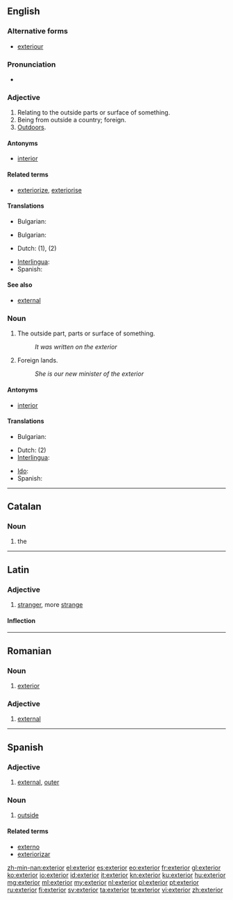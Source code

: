 ==English==

===Alternative forms===
* [[exteriour]] {{qualifier|obsolete}}

===Pronunciation===
* {{rhymes|ɪəriə(r)}}

===Adjective===
{{en-adj|-}}

# Relating to the outside parts or surface of something.
# Being from outside a country; foreign.
# [[outdoors|Outdoors]].

====Antonyms====
* [[interior]]

====Related terms====
* [[exteriorize]], [[exteriorise]]

====Translations====
{{trans-top|Relating to the outside parts or surface}}
* Bulgarian: {{t|bg|външен}}
{{trans-mid}}
{{trans-bottom}}
{{trans-top|Being from outside a country; foreign}}
* Bulgarian: {{t|bg|чуждестранен}}
{{trans-mid}}
{{trans-bottom}}
{{checktrans-top}}
* Dutch: {{t|nl|uitwendig}} (1), {{t|nl|buitenlands}} (2)
{{trans-mid}}
* [[Interlingua]]: {{t|ia|exterior}}
* Spanish: {{t+|es|exterior}}
{{trans-bottom}}

====See also====
* [[external]]

===Noun===
{{en-noun}}

# The outside part, parts or surface of something.
#: ''It was written on the exterior''
# Foreign lands.
#: ''She is our new minister of the exterior''

====Antonyms====
* [[interior]]

====Translations====
{{trans-top|The outside part}}
* Bulgarian: {{t|bg|външност|f}}
{{trans-mid}}
{{trans-bottom}}
{{checktrans-top}}
* Dutch: {{t|nl|buitenland|n}} (2)
* [[Interlingua]]: {{t|ia|exterior}}
{{trans-mid}}
* [[Ido]]: {{t+|io|exterajo|xs=Ido}}
* Spanish: {{t+|es|exterior}}
{{trans-bottom}}

----

==Catalan==

===Noun===
{{ca-noun|m}}

# the {{l|en|exterior}}

----

==Latin==

===Adjective===
{{head|la|adjective form|comparative of|exter|cat=adjective comparative forms}}

# [[stranger]], more [[strange]]

====Inflection====
{{la-decl-comparative|exter}}

----

==Romanian==

===Noun===
{{ro-noun|n|exterioare}}

# [[#English|exterior]]

===Adjective===
{{ro-adj}} {{m|n}}

# [[external]]

----

==Spanish==

===Adjective===
{{es-adj|pl=exteriores}}

# [[external]], [[outer]]

===Noun===
{{es-noun|m|pl=exteriores}}

# [[outside]]

====Related terms====
* [[externo]]
* [[exteriorizar]]

[[zh-min-nan:exterior]]
[[el:exterior]]
[[es:exterior]]
[[eo:exterior]]
[[fr:exterior]]
[[gl:exterior]]
[[ko:exterior]]
[[io:exterior]]
[[id:exterior]]
[[it:exterior]]
[[kn:exterior]]
[[ku:exterior]]
[[hu:exterior]]
[[mg:exterior]]
[[ml:exterior]]
[[my:exterior]]
[[nl:exterior]]
[[pl:exterior]]
[[pt:exterior]]
[[ru:exterior]]
[[fi:exterior]]
[[sv:exterior]]
[[ta:exterior]]
[[te:exterior]]
[[vi:exterior]]
[[zh:exterior]]